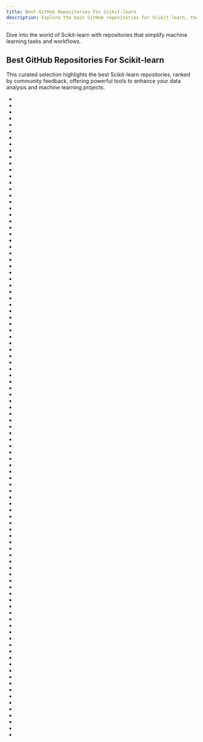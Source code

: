 ```yaml
---
title: Best GitHub Repositories For Scikit-learn
description: Explore the best GitHub repositories for Scikit-learn, the library for classical machine learning algorithms.
---
```

Dive into the world of Scikit-learn with repositories that simplify machine learning tasks and workflows.

## Best GitHub Repositories For Scikit-learn

This curated selection highlights the best Scikit-learn repositories, ranked by community feedback, offering powerful tools to enhance your data analysis and machine learning projects.

- <Badge owner="microsoft" repoName="ML-For-Beginners" stars="https://img.shields.io/github/stars/microsoft/ML-For-Beginners?style=flat&logoSize=auto" forks="https://img.shields.io/github/forks/microsoft/ML-For-Beginners?style=flat&logoSize=auto"/>
- <Badge owner="scikit-learn" repoName="scikit-learn" stars="https://img.shields.io/github/stars/scikit-learn/scikit-learn?style=flat&logoSize=auto" forks="https://img.shields.io/github/forks/scikit-learn/scikit-learn?style=flat&logoSize=auto"/>
- <Badge owner="Avik-Jain" repoName="100-Days-Of-ML-Code" stars="https://img.shields.io/github/stars/Avik-Jain/100-Days-Of-ML-Code?style=flat&logoSize=auto" forks="https://img.shields.io/github/forks/Avik-Jain/100-Days-Of-ML-Code?style=flat&logoSize=auto"/>
- <Badge owner="jakevdp" repoName="PythonDataScienceHandbook" stars="https://img.shields.io/github/stars/jakevdp/PythonDataScienceHandbook?style=flat&logoSize=auto" forks="https://img.shields.io/github/forks/jakevdp/PythonDataScienceHandbook?style=flat&logoSize=auto"/>
- <Badge owner="apachecn" repoName="ailearning" stars="https://img.shields.io/github/stars/apachecn/ailearning?style=flat&logoSize=auto" forks="https://img.shields.io/github/forks/apachecn/ailearning?style=flat&logoSize=auto"/>
- <Badge owner="ageron" repoName="handson-ml2" stars="https://img.shields.io/github/stars/ageron/handson-ml2?style=flat&logoSize=auto" forks="https://img.shields.io/github/forks/ageron/handson-ml2?style=flat&logoSize=auto"/>
- <Badge owner="donnemartin" repoName="data-science-ipython-notebooks" stars="https://img.shields.io/github/stars/donnemartin/data-science-ipython-notebooks?style=flat&logoSize=auto" forks="https://img.shields.io/github/forks/donnemartin/data-science-ipython-notebooks?style=flat&logoSize=auto"/>
- <Badge owner="ageron" repoName="handson-ml" stars="https://img.shields.io/github/stars/ageron/handson-ml?style=flat&logoSize=auto" forks="https://img.shields.io/github/forks/ageron/handson-ml?style=flat&logoSize=auto"/>
- <Badge owner="onnx" repoName="onnx" stars="https://img.shields.io/github/stars/onnx/onnx?style=flat&logoSize=auto" forks="https://img.shields.io/github/forks/onnx/onnx?style=flat&logoSize=auto"/>
- <Badge owner="ml-tooling" repoName="best-of-ml-python" stars="https://img.shields.io/github/stars/ml-tooling/best-of-ml-python?style=flat&logoSize=auto" forks="https://img.shields.io/github/forks/ml-tooling/best-of-ml-python?style=flat&logoSize=auto"/>
- <Badge owner="microsoft" repoName="onnxruntime" stars="https://img.shields.io/github/stars/microsoft/onnxruntime?style=flat&logoSize=auto" forks="https://img.shields.io/github/forks/microsoft/onnxruntime?style=flat&logoSize=auto"/>
- <Badge owner="virgili0" repoName="Virgilio" stars="https://img.shields.io/github/stars/virgili0/Virgilio?style=flat&logoSize=auto" forks="https://img.shields.io/github/forks/virgili0/Virgilio?style=flat&logoSize=auto"/>
- <Badge owner="dask" repoName="dask" stars="https://img.shields.io/github/stars/dask/dask?style=flat&logoSize=auto" forks="https://img.shields.io/github/forks/dask/dask?style=flat&logoSize=auto"/>
- <Badge owner="rasbt" repoName="python-machine-learning-book" stars="https://img.shields.io/github/stars/rasbt/python-machine-learning-book?style=flat&logoSize=auto" forks="https://img.shields.io/github/forks/rasbt/python-machine-learning-book?style=flat&logoSize=auto"/>
- <Badge owner="Dujltqzv" repoName="Some-Many-Books" stars="https://img.shields.io/github/stars/Dujltqzv/Some-Many-Books?style=flat&logoSize=auto" forks="https://img.shields.io/github/forks/Dujltqzv/Some-Many-Books?style=flat&logoSize=auto"/>
- <Badge owner="Yorko" repoName="mlcourse.ai" stars="https://img.shields.io/github/stars/Yorko/mlcourse.ai?style=flat&logoSize=auto" forks="https://img.shields.io/github/forks/Yorko/mlcourse.ai?style=flat&logoSize=auto"/>
- <Badge owner="EpistasisLab" repoName="tpot" stars="https://img.shields.io/github/stars/EpistasisLab/tpot?style=flat&logoSize=auto" forks="https://img.shields.io/github/forks/EpistasisLab/tpot?style=flat&logoSize=auto"/>
- <Badge owner="ljpzzz" repoName="machinelearning" stars="https://img.shields.io/github/stars/ljpzzz/machinelearning?style=flat&logoSize=auto" forks="https://img.shields.io/github/forks/ljpzzz/machinelearning?style=flat&logoSize=auto"/>
- <Badge owner="autogluon" repoName="autogluon" stars="https://img.shields.io/github/stars/autogluon/autogluon?style=flat&logoSize=auto" forks="https://img.shields.io/github/forks/autogluon/autogluon?style=flat&logoSize=auto"/>
- <Badge owner="sktime" repoName="sktime" stars="https://img.shields.io/github/stars/sktime/sktime?style=flat&logoSize=auto" forks="https://img.shields.io/github/forks/sktime/sktime?style=flat&logoSize=auto"/>
- <Badge owner="ageron" repoName="handson-ml3" stars="https://img.shields.io/github/stars/ageron/handson-ml3?style=flat&logoSize=auto" forks="https://img.shields.io/github/forks/ageron/handson-ml3?style=flat&logoSize=auto"/>
- <Badge owner="automl" repoName="auto-sklearn" stars="https://img.shields.io/github/stars/automl/auto-sklearn?style=flat&logoSize=auto" forks="https://img.shields.io/github/forks/automl/auto-sklearn?style=flat&logoSize=auto"/>
- <Badge owner="alteryx" repoName="featuretools" stars="https://img.shields.io/github/stars/alteryx/featuretools?style=flat&logoSize=auto" forks="https://img.shields.io/github/forks/alteryx/featuretools?style=flat&logoSize=auto"/>
- <Badge owner="rasbt" repoName="python-machine-learning-book-2nd-edition" stars="https://img.shields.io/github/stars/rasbt/python-machine-learning-book-2nd-edition?style=flat&logoSize=auto" forks="https://img.shields.io/github/forks/rasbt/python-machine-learning-book-2nd-edition?style=flat&logoSize=auto"/>
- <Badge owner="interpretml" repoName="interpret" stars="https://img.shields.io/github/stars/interpretml/interpret?style=flat&logoSize=auto" forks="https://img.shields.io/github/forks/interpretml/interpret?style=flat&logoSize=auto"/>
- <Badge owner="skorch-dev" repoName="skorch" stars="https://img.shields.io/github/stars/skorch-dev/skorch?style=flat&logoSize=auto" forks="https://img.shields.io/github/forks/skorch-dev/skorch?style=flat&logoSize=auto"/>
- <Badge owner="apachecn" repoName="sklearn-doc-zh" stars="https://img.shields.io/github/stars/apachecn/sklearn-doc-zh?style=flat&logoSize=auto" forks="https://img.shields.io/github/forks/apachecn/sklearn-doc-zh?style=flat&logoSize=auto"/>
- <Badge owner="adap" repoName="flower" stars="https://img.shields.io/github/stars/adap/flower?style=flat&logoSize=auto" forks="https://img.shields.io/github/forks/adap/flower?style=flat&logoSize=auto"/>
- <Badge owner="biolab" repoName="orange3" stars="https://img.shields.io/github/stars/biolab/orange3?style=flat&logoSize=auto" forks="https://img.shields.io/github/forks/biolab/orange3?style=flat&logoSize=auto"/>
- <Badge owner="Nyandwi" repoName="machine_learning_complete" stars="https://img.shields.io/github/stars/Nyandwi/machine_learning_complete?style=flat&logoSize=auto" forks="https://img.shields.io/github/forks/Nyandwi/machine_learning_complete?style=flat&logoSize=auto"/>
- <Badge owner="rasbt" repoName="python-machine-learning-book-3rd-edition" stars="https://img.shields.io/github/stars/rasbt/python-machine-learning-book-3rd-edition?style=flat&logoSize=auto" forks="https://img.shields.io/github/forks/rasbt/python-machine-learning-book-3rd-edition?style=flat&logoSize=auto"/>
- <Badge owner="DistrictDataLabs" repoName="yellowbrick" stars="https://img.shields.io/github/stars/DistrictDataLabs/yellowbrick?style=flat&logoSize=auto" forks="https://img.shields.io/github/forks/DistrictDataLabs/yellowbrick?style=flat&logoSize=auto"/>
- <Badge owner="PipelineAI" repoName="pipeline" stars="https://img.shields.io/github/stars/PipelineAI/pipeline?style=flat&logoSize=auto" forks="https://img.shields.io/github/forks/PipelineAI/pipeline?style=flat&logoSize=auto"/>
- <Badge owner="microsoft" repoName="FLAML" stars="https://img.shields.io/github/stars/microsoft/FLAML?style=flat&logoSize=auto" forks="https://img.shields.io/github/forks/microsoft/FLAML?style=flat&logoSize=auto"/>
- <Badge owner="TarrySingh" repoName="Artificial-Intelligence-Deep-Learning-Machine-Learning-Tutorials" stars="https://img.shields.io/github/stars/TarrySingh/Artificial-Intelligence-Deep-Learning-Machine-Learning-Tutorials?style=flat&logoSize=auto" forks="https://img.shields.io/github/forks/TarrySingh/Artificial-Intelligence-Deep-Learning-Machine-Learning-Tutorials?style=flat&logoSize=auto"/>
- <Badge owner="Xtremilicious" repoName="projectlearn-project-based-learning" stars="https://img.shields.io/github/stars/Xtremilicious/projectlearn-project-based-learning?style=flat&logoSize=auto" forks="https://img.shields.io/github/forks/Xtremilicious/projectlearn-project-based-learning?style=flat&logoSize=auto"/>
- <Badge owner="justmarkham" repoName="scikit-learn-videos" stars="https://img.shields.io/github/stars/justmarkham/scikit-learn-videos?style=flat&logoSize=auto" forks="https://img.shields.io/github/forks/justmarkham/scikit-learn-videos?style=flat&logoSize=auto"/>
- <Badge owner="hemansnation" repoName="God-Level-AI" stars="https://img.shields.io/github/stars/hemansnation/God-Level-AI?style=flat&logoSize=auto" forks="https://img.shields.io/github/forks/hemansnation/God-Level-AI?style=flat&logoSize=auto"/>
- <Badge owner="rasbt" repoName="machine-learning-book" stars="https://img.shields.io/github/stars/rasbt/machine-learning-book?style=flat&logoSize=auto" forks="https://img.shields.io/github/forks/rasbt/machine-learning-book?style=flat&logoSize=auto"/>
- <Badge owner="ml-tooling" repoName="ml-workspace" stars="https://img.shields.io/github/stars/ml-tooling/ml-workspace?style=flat&logoSize=auto" forks="https://img.shields.io/github/forks/ml-tooling/ml-workspace?style=flat&logoSize=auto"/>
- <Badge owner="christianversloot" repoName="machine-learning-articles" stars="https://img.shields.io/github/stars/christianversloot/machine-learning-articles?style=flat&logoSize=auto" forks="https://img.shields.io/github/forks/christianversloot/machine-learning-articles?style=flat&logoSize=auto"/>
- <Badge owner="iryna-kondr" repoName="scikit-llm" stars="https://img.shields.io/github/stars/iryna-kondr/scikit-llm?style=flat&logoSize=auto" forks="https://img.shields.io/github/forks/iryna-kondr/scikit-llm?style=flat&logoSize=auto"/>
- <Badge owner="microsoft" repoName="hummingbird" stars="https://img.shields.io/github/stars/microsoft/hummingbird?style=flat&logoSize=auto" forks="https://img.shields.io/github/forks/microsoft/hummingbird?style=flat&logoSize=auto"/>
- <Badge owner="tensorflow" repoName="skflow" stars="https://img.shields.io/github/stars/tensorflow/skflow?style=flat&logoSize=auto" forks="https://img.shields.io/github/forks/tensorflow/skflow?style=flat&logoSize=auto"/>
- <Badge owner="tirthajyoti" repoName="Machine-Learning-with-Python" stars="https://img.shields.io/github/stars/tirthajyoti/Machine-Learning-with-Python?style=flat&logoSize=auto" forks="https://img.shields.io/github/forks/tirthajyoti/Machine-Learning-with-Python?style=flat&logoSize=auto"/>
- <Badge owner="nidhaloff" repoName="igel" stars="https://img.shields.io/github/stars/nidhaloff/igel?style=flat&logoSize=auto" forks="https://img.shields.io/github/forks/nidhaloff/igel?style=flat&logoSize=auto"/>
- <Badge owner="hmmlearn" repoName="hmmlearn" stars="https://img.shields.io/github/stars/hmmlearn/hmmlearn?style=flat&logoSize=auto" forks="https://img.shields.io/github/forks/hmmlearn/hmmlearn?style=flat&logoSize=auto"/>
- <Badge owner="mljar" repoName="mljar-supervised" stars="https://img.shields.io/github/stars/mljar/mljar-supervised?style=flat&logoSize=auto" forks="https://img.shields.io/github/forks/mljar/mljar-supervised?style=flat&logoSize=auto"/>
- <Badge owner="parrt" repoName="dtreeviz" stars="https://img.shields.io/github/stars/parrt/dtreeviz?style=flat&logoSize=auto" forks="https://img.shields.io/github/forks/parrt/dtreeviz?style=flat&logoSize=auto"/>
- <Badge owner="tirthajyoti" repoName="Data-science-best-resources" stars="https://img.shields.io/github/stars/tirthajyoti/Data-science-best-resources?style=flat&logoSize=auto" forks="https://img.shields.io/github/forks/tirthajyoti/Data-science-best-resources?style=flat&logoSize=auto"/>
- <Badge owner="BayesWitnesses" repoName="m2cgen" stars="https://img.shields.io/github/stars/BayesWitnesses/m2cgen?style=flat&logoSize=auto" forks="https://img.shields.io/github/forks/BayesWitnesses/m2cgen?style=flat&logoSize=auto"/>
- <Badge owner="TeamHG-Memex" repoName="eli5" stars="https://img.shields.io/github/stars/TeamHG-Memex/eli5?style=flat&logoSize=auto" forks="https://img.shields.io/github/forks/TeamHG-Memex/eli5?style=flat&logoSize=auto"/>
- <Badge owner="scikit-optimize" repoName="scikit-optimize" stars="https://img.shields.io/github/stars/scikit-optimize/scikit-optimize?style=flat&logoSize=auto" forks="https://img.shields.io/github/forks/scikit-optimize/scikit-optimize?style=flat&logoSize=auto"/>
- <Badge owner="susanli2016" repoName="NLP-with-Python" stars="https://img.shields.io/github/stars/susanli2016/NLP-with-Python?style=flat&logoSize=auto" forks="https://img.shields.io/github/forks/susanli2016/NLP-with-Python?style=flat&logoSize=auto"/>
- <Badge owner="mars-project" repoName="mars" stars="https://img.shields.io/github/stars/mars-project/mars?style=flat&logoSize=auto" forks="https://img.shields.io/github/forks/mars-project/mars?style=flat&logoSize=auto"/>
- <Badge owner="krzjoa" repoName="awesome-python-data-science" stars="https://img.shields.io/github/stars/krzjoa/awesome-python-data-science?style=flat&logoSize=auto" forks="https://img.shields.io/github/forks/krzjoa/awesome-python-data-science?style=flat&logoSize=auto"/>
- <Badge owner="reiinakano" repoName="scikit-plot" stars="https://img.shields.io/github/stars/reiinakano/scikit-plot?style=flat&logoSize=auto" forks="https://img.shields.io/github/forks/reiinakano/scikit-plot?style=flat&logoSize=auto"/>
- <Badge owner="MilesCranmer" repoName="PySR" stars="https://img.shields.io/github/stars/MilesCranmer/PySR?style=flat&logoSize=auto" forks="https://img.shields.io/github/forks/MilesCranmer/PySR?style=flat&logoSize=auto"/>
- <Badge owner="dusty-nv" repoName="jetson-containers" stars="https://img.shields.io/github/stars/dusty-nv/jetson-containers?style=flat&logoSize=auto" forks="https://img.shields.io/github/forks/dusty-nv/jetson-containers?style=flat&logoSize=auto"/>
- <Badge owner="dipanjanS" repoName="practical-machine-learning-with-python" stars="https://img.shields.io/github/stars/dipanjanS/practical-machine-learning-with-python?style=flat&logoSize=auto" forks="https://img.shields.io/github/forks/dipanjanS/practical-machine-learning-with-python?style=flat&logoSize=auto"/>
- <Badge owner="modAL-python" repoName="modAL" stars="https://img.shields.io/github/stars/modAL-python/modAL?style=flat&logoSize=auto" forks="https://img.shields.io/github/forks/modAL-python/modAL?style=flat&logoSize=auto"/>
- <Badge owner="chris1610" repoName="pbpython" stars="https://img.shields.io/github/stars/chris1610/pbpython?style=flat&logoSize=auto" forks="https://img.shields.io/github/forks/chris1610/pbpython?style=flat&logoSize=auto"/>
- <Badge owner="shibing624" repoName="python-tutorial" stars="https://img.shields.io/github/stars/shibing624/python-tutorial?style=flat&logoSize=auto" forks="https://img.shields.io/github/forks/shibing624/python-tutorial?style=flat&logoSize=auto"/>
- <Badge owner="feature-engine" repoName="feature_engine" stars="https://img.shields.io/github/stars/feature-engine/feature_engine?style=flat&logoSize=auto" forks="https://img.shields.io/github/forks/feature-engine/feature_engine?style=flat&logoSize=auto"/>
- <Badge owner="szilard" repoName="benchm-ml" stars="https://img.shields.io/github/stars/szilard/benchm-ml?style=flat&logoSize=auto" forks="https://img.shields.io/github/forks/szilard/benchm-ml?style=flat&logoSize=auto"/>
- <Badge owner="GauravBh1010tt" repoName="DeepLearn" stars="https://img.shields.io/github/stars/GauravBh1010tt/DeepLearn?style=flat&logoSize=auto" forks="https://img.shields.io/github/forks/GauravBh1010tt/DeepLearn?style=flat&logoSize=auto"/>
- <Badge owner="unslothai" repoName="hyperlearn" stars="https://img.shields.io/github/stars/unslothai/hyperlearn?style=flat&logoSize=auto" forks="https://img.shields.io/github/forks/unslothai/hyperlearn?style=flat&logoSize=auto"/>
- <Badge owner="edyoda" repoName="data-science-complete-tutorial" stars="https://img.shields.io/github/stars/edyoda/data-science-complete-tutorial?style=flat&logoSize=auto" forks="https://img.shields.io/github/forks/edyoda/data-science-complete-tutorial?style=flat&logoSize=auto"/>
- <Badge owner="jakevdp" repoName="sklearn_tutorial" stars="https://img.shields.io/github/stars/jakevdp/sklearn_tutorial?style=flat&logoSize=auto" forks="https://img.shields.io/github/forks/jakevdp/sklearn_tutorial?style=flat&logoSize=auto"/>
- <Badge owner="robertmartin8" repoName="MachineLearningStocks" stars="https://img.shields.io/github/stars/robertmartin8/MachineLearningStocks?style=flat&logoSize=auto" forks="https://img.shields.io/github/forks/robertmartin8/MachineLearningStocks?style=flat&logoSize=auto"/>
- <Badge owner="justmarkham" repoName="scikit-learn-tips" stars="https://img.shields.io/github/stars/justmarkham/scikit-learn-tips?style=flat&logoSize=auto" forks="https://img.shields.io/github/forks/justmarkham/scikit-learn-tips?style=flat&logoSize=auto"/>
- <Badge owner="AutoViML" repoName="AutoViz" stars="https://img.shields.io/github/stars/AutoViML/AutoViz?style=flat&logoSize=auto" forks="https://img.shields.io/github/forks/AutoViML/AutoViz?style=flat&logoSize=auto"/>
- <Badge owner="dipanjanS" repoName="text-analytics-with-python" stars="https://img.shields.io/github/stars/dipanjanS/text-analytics-with-python?style=flat&logoSize=auto" forks="https://img.shields.io/github/forks/dipanjanS/text-analytics-with-python?style=flat&logoSize=auto"/>
- <Badge owner="ClimbsRocks" repoName="auto_ml" stars="https://img.shields.io/github/stars/ClimbsRocks/auto_ml?style=flat&logoSize=auto" forks="https://img.shields.io/github/forks/ClimbsRocks/auto_ml?style=flat&logoSize=auto"/>
- <Badge owner="justmarkham" repoName="DAT8" stars="https://img.shields.io/github/stars/justmarkham/DAT8?style=flat&logoSize=auto" forks="https://img.shields.io/github/forks/justmarkham/DAT8?style=flat&logoSize=auto"/>
- <Badge owner="trevorstephens" repoName="gplearn" stars="https://img.shields.io/github/stars/trevorstephens/gplearn?style=flat&logoSize=auto" forks="https://img.shields.io/github/forks/trevorstephens/gplearn?style=flat&logoSize=auto"/>
- <Badge owner="ogrisel" repoName="parallel_ml_tutorial" stars="https://img.shields.io/github/stars/ogrisel/parallel_ml_tutorial?style=flat&logoSize=auto" forks="https://img.shields.io/github/forks/ogrisel/parallel_ml_tutorial?style=flat&logoSize=auto"/>
- <Badge owner="DeqianBai" repoName="Hands-on-Machine-Learning" stars="https://img.shields.io/github/stars/DeqianBai/Hands-on-Machine-Learning?style=flat&logoSize=auto" forks="https://img.shields.io/github/forks/DeqianBai/Hands-on-Machine-Learning?style=flat&logoSize=auto"/>
- <Badge owner="kubeflow" repoName="katib" stars="https://img.shields.io/github/stars/kubeflow/katib?style=flat&logoSize=auto" forks="https://img.shields.io/github/forks/kubeflow/katib?style=flat&logoSize=auto"/>
- <Badge owner="combust" repoName="mleap" stars="https://img.shields.io/github/stars/combust/mleap?style=flat&logoSize=auto" forks="https://img.shields.io/github/forks/combust/mleap?style=flat&logoSize=auto"/>
- <Badge owner="scikit-learn-contrib" repoName="metric-learn" stars="https://img.shields.io/github/stars/scikit-learn-contrib/metric-learn?style=flat&logoSize=auto" forks="https://img.shields.io/github/forks/scikit-learn-contrib/metric-learn?style=flat&logoSize=auto"/>
- <Badge owner="csinva" repoName="imodels" stars="https://img.shields.io/github/stars/csinva/imodels?style=flat&logoSize=auto" forks="https://img.shields.io/github/forks/csinva/imodels?style=flat&logoSize=auto"/>
- <Badge owner="jrieke" repoName="traingenerator" stars="https://img.shields.io/github/stars/jrieke/traingenerator?style=flat&logoSize=auto" forks="https://img.shields.io/github/forks/jrieke/traingenerator?style=flat&logoSize=auto"/>
- <Badge owner="nok" repoName="sklearn-porter" stars="https://img.shields.io/github/stars/nok/sklearn-porter?style=flat&logoSize=auto" forks="https://img.shields.io/github/forks/nok/sklearn-porter?style=flat&logoSize=auto"/>
- <Badge owner="scikit-learn-contrib" repoName="MAPIE" stars="https://img.shields.io/github/stars/scikit-learn-contrib/MAPIE?style=flat&logoSize=auto" forks="https://img.shields.io/github/forks/scikit-learn-contrib/MAPIE?style=flat&logoSize=auto"/>
- <Badge owner="reiinakano" repoName="xcessiv" stars="https://img.shields.io/github/stars/reiinakano/xcessiv?style=flat&logoSize=auto" forks="https://img.shields.io/github/forks/reiinakano/xcessiv?style=flat&logoSize=auto"/>
- <Badge owner="koaning" repoName="scikit-lego" stars="https://img.shields.io/github/stars/koaning/scikit-lego?style=flat&logoSize=auto" forks="https://img.shields.io/github/forks/koaning/scikit-lego?style=flat&logoSize=auto"/>
- <Badge owner="MaxHalford" repoName="prince" stars="https://img.shields.io/github/stars/MaxHalford/prince?style=flat&logoSize=auto" forks="https://img.shields.io/github/forks/MaxHalford/prince?style=flat&logoSize=auto"/>
- <Badge owner="nicodv" repoName="kmodes" stars="https://img.shields.io/github/stars/nicodv/kmodes?style=flat&logoSize=auto" forks="https://img.shields.io/github/forks/nicodv/kmodes?style=flat&logoSize=auto"/>
- <Badge owner="intel" repoName="scikit-learn-intelex" stars="https://img.shields.io/github/stars/intel/scikit-learn-intelex?style=flat&logoSize=auto" forks="https://img.shields.io/github/forks/intel/scikit-learn-intelex?style=flat&logoSize=auto"/>
- <Badge owner="aigamedev" repoName="scikit-neuralnetwork" stars="https://img.shields.io/github/stars/aigamedev/scikit-neuralnetwork?style=flat&logoSize=auto" forks="https://img.shields.io/github/forks/aigamedev/scikit-neuralnetwork?style=flat&logoSize=auto"/>
- <Badge owner="skfolio" repoName="skfolio" stars="https://img.shields.io/github/stars/skfolio/skfolio?style=flat&logoSize=auto" forks="https://img.shields.io/github/forks/skfolio/skfolio?style=flat&logoSize=auto"/>
- <Badge owner="devAmoghS" repoName="Machine-Learning-with-Python" stars="https://img.shields.io/github/stars/devAmoghS/Machine-Learning-with-Python?style=flat&logoSize=auto" forks="https://img.shields.io/github/forks/devAmoghS/Machine-Learning-with-Python?style=flat&logoSize=auto"/>
- <Badge owner="lensacom" repoName="sparkit-learn" stars="https://img.shields.io/github/stars/lensacom/sparkit-learn?style=flat&logoSize=auto" forks="https://img.shields.io/github/forks/lensacom/sparkit-learn?style=flat&logoSize=auto"/>
- <Badge owner="ScottfreeLLC" repoName="AlphaPy" stars="https://img.shields.io/github/stars/ScottfreeLLC/AlphaPy?style=flat&logoSize=auto" forks="https://img.shields.io/github/forks/ScottfreeLLC/AlphaPy?style=flat&logoSize=auto"/>
- <Badge owner="sebp" repoName="scikit-survival" stars="https://img.shields.io/github/stars/sebp/scikit-survival?style=flat&logoSize=auto" forks="https://img.shields.io/github/forks/sebp/scikit-survival?style=flat&logoSize=auto"/>
- <Badge owner="skforecast" repoName="skforecast" stars="https://img.shields.io/github/stars/skforecast/skforecast?style=flat&logoSize=auto" forks="https://img.shields.io/github/forks/skforecast/skforecast?style=flat&logoSize=auto"/>
- <Badge owner="sajal2692" repoName="data-science-portfolio" stars="https://img.shields.io/github/stars/sajal2692/data-science-portfolio?style=flat&logoSize=auto" forks="https://img.shields.io/github/forks/sajal2692/data-science-portfolio?style=flat&logoSize=auto"/>
- <Badge owner="databricks" repoName="spark-sklearn" stars="https://img.shields.io/github/stars/databricks/spark-sklearn?style=flat&logoSize=auto" forks="https://img.shields.io/github/forks/databricks/spark-sklearn?style=flat&logoSize=auto"/>
- <Badge owner="INRIA" repoName="scikit-learn-mooc" stars="https://img.shields.io/github/stars/INRIA/scikit-learn-mooc?style=flat&logoSize=auto" forks="https://img.shields.io/github/forks/INRIA/scikit-learn-mooc?style=flat&logoSize=auto"/>